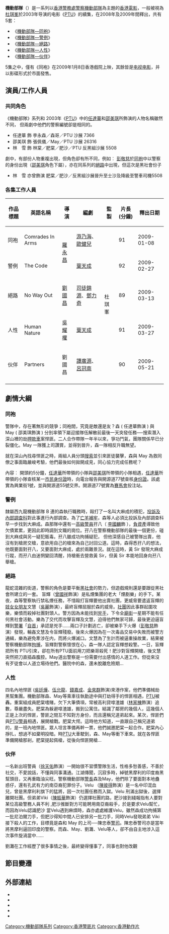 {{Unreferenced|time=2021-02-20T05:57:18+00:00}}
{{noteTA
|1=伙伴
}}
{{otheruses|警察机动部队 (消歧义)}}
'''機動部隊'''（{{lang-en|'''Tactical Unit'''}}）是一系列以[[香港警務處|香港警務處]][[警察機動部隊|警察機動部隊]]為主題的[[香港電影|香港電影]]，一般被視為[[杜琪峯|杜琪峯]]於2003年导演的电影《[[PTU_(電影)|PTU]]》的續集，在2008年及2009年間釋出，共有5套：
*《[[機動部隊—同袍|機動部隊—同袍]]》
*《[[機動部隊—警例|機動部隊—警例]]》
*《[[機動部隊—絕路|機動部隊—絕路]]》
*《[[機動部隊—人性|機動部隊—人性]]》
*《[[機動部隊—伙伴|機動部隊—伙伴]]》

5集之中，僅有《同袍》在2009年1月8日香港戲院上映，其餘皆是[[电视电影|电视电影]]，并以影碟形式於市面發售。

==演員/工作人員==
===共同角色===

《機動部隊》系列和 2003年《[[PTU_(電影)|PTU]]》中的[[任達華|任達華]]和[[邵美琪|邵美琪]]所飾演的人物名稱雖然不同，
但兩劇中他們的警察編號卻是相同的。

*任達華 飾 李永森／森哥／PTU 沙展 7366
*邵美琪 飾 張佩儀／May／PTU 沙展 26316
*林　雪 飾 林棠／肥棠／肥沙／PTU 反黑組沙展 5508

劇中，有部份人物重複出現，但角色卻有所不同，例如︰
[[彭敬慈|彭敬慈]]於[[同袍|同袍]]中以警察的身份出現（[[邵美琪|邵美琪]]角色下屬），亦在同系列的[[絕路|絕路]]中出現，但這次是黑社會份子
*林　雪 亦曾飾演 肥棠／肥沙／反黑組沙展晉升至士沙及降級至警車司機5508

===各集工作人員===
{| border="1" width="100%" class="wikitable" style="text-align:centre;"
|-
!作品標題!!英語名稱!!導演!!編劇!!監製!!片長(分鐘)!!釋出日期
|-
|同袍||Comrades In Arms||rowspan=2|[[羅永昌|羅永昌]]||[[游乃海|游乃海]]、[[歐健兒|歐健兒]]||rowspan=5|杜琪峯||91||2009-01-08
|-
|警例||The Code||[[葉天成|葉天成]]||92||2009-02-27
|-
|絕路||No Way Out||[[劉國昌|劉國昌]]||[[司徒錦源|司徒錦源]]、[[鄧力奇|鄧力奇]]||89||2009-03-13
|-
|人性||Human Nature||[[吳耀權|吳耀權]]||[[葉天成|葉天成]]||91||2009-03-27
|-
|伙伴||Partners||劉國昌||[[譚廣源|譚廣源]]、[[呂冠南|呂冠南]]||90||2009-05-21
|-
|}

== 劇情大綱 ==
=== 同袍 ===

警隊中，存在著無形的競爭；同袍間，究竟是敵還是友？森 ( 任達華飾演 ) 與 May ( 邵美琪飾演 ) 分別率領下屬迎接隊伍解散前最後一天突發任務──搜索潛入深山裡的劫[[押款車|押款車]]案悍匪。二人合作帶隊一年半以來，爭功鬥氣，團隊關係早已分裂僵化。May 一隊獲上司讚賞，並得到晉升，森一隊相反升職無望。

就在深山內找尋悍匪之時，兩組人員分頭[[搜索|搜索]]並引來匪徒襲擊，森與 May 為救同僚之事面臨嚴峻考驗，他們最後如何拋開成見，同心協力完成任務呢？


內容︰
開頭約5分鐘，[[任達華|任達華]]所帶領的小隊與[[邵美琪|邵美琪]]所帶領的小隊相遇，[[任達華|任達華]]所帶領的小隊查核某一[[市民|市民]][[身份證|身份證]]時，向電台報告與開源道77號查核[[身份證|身份證]]。該處實為興業街1號，並與開源道55號交界。開源道77號實為[[賽馬會|賽馬會]]投注站。

=== 警例 ===
隸屬西九龍機動部隊 B 連的森執行職務時，毆打了一名叫大麻成的積犯，[[投訴及內部調查科|投訴及內部調查科]]對此事進行內部調查。為了[[亡羊補牢|亡羊補牢]]，森等人必須比投訴及內部調查科早一步找到大麻成。森那隊中還有一[[高級警員|高級警員]]孖八（ [[李國麟_(演員)|李國麟]]飾 ），[[負資產|負資產]]導致他欠債累累，更因此即時調到文職的崗位。孖八在警察機動部隊的最後一個更份，碰到大麻成與另一疑犯販毒。孖八雖成功拘捕疑犯， 但他深感自己被警隊出賣，他沒有到槍房交槍，意欲用自己的槍來為自己討回公道。這時，森得悉孖八的想法，他既要面對孖八，又要面對大麻成，處於兩難景況。就在這時，黃 Sir 發現大麻成行蹤，而孖八由迷惘變回清醒，持槍衝去營救黃 Sir，但黃 Sir 本能地回身向孖八舉槍。

=== 絕路 ===
龍蛇混雜的街道，警察的角色是要平衡[[黑社會|黑社會]]的勢力，但遊戲規則還是要跟從黑社會所建立的一套。
盲輝（[[曾國祥|曾國祥]]飾演）是私煙集團的老大「煙剷樂」的手下。某夜，森等警察執行禁私煙任務，不惜毆打盲輝要他出賣社團，更威脅要遣返盲輝的[[妓女|妓女]][[女朋友|女朋友]]文慧（[[吳麗|吳麗]]飾演），最終盲輝屈服於森的威脅。[[社團|社團]]因此事群起圍攻樂，樂憤而殺掉社團對頭人。警方因為未能找到[[兇手|兇手]]，下令全[[廟街_(香港)|廟街]]一星期不能有任何黑社會活動。樂為了交代而攻擊盲輝及文慧，迫得他們無家可歸，最後更迫逼盲輝到[[警署|警署]]「[[自首|自首]]」承認是兇手……兩口子計劃逃亡，卻被樂手下火爆（[[彭敬慈|彭敬慈]]飾演）發現，輪姦文慧及令盲輝殘廢。後來火爆因為在一次毒品交易中失敗而被警方通緝，樂為避免牽涉在内，而將火爆滅口。文慧為了生計而被逼重操故業，結果被警察機動部隊[[拘捕|拘捕]]，盲輝對警察懷恨在心，森一隊人認定盲輝想殺警。一日，盲輝把所有 PTU引來，卻在所有PTU面前用刀把樂哥殺死！肥沙對盲輝開槍，後文慧突然把刀直插森腹腔。May道出警察是一份需要付出感情的人道工作。但從來沒有歹徒會以人道立場待他們。醫院中的森，還未脫離危險期…

=== 人性 ===
四名內地悍匪 ([[吳廷燁|吳廷燁]]、[[伍允龍|伍允龍]]、[[錢嘉成|錢嘉成]]、[[金來群|金來群]]飾演)來港作案，他們準備械劫黑幫集團。機動部隊森、May等乘車往執勤途中與打劫得手的悍匪相遇，[[PTU|PTU]]被轟。重案組成員肥棠嗜賭，欠下大筆債項，常被高利貸嗱渣雄（[[林家棟|林家棟]]飾演）追數，尊嚴盡失。肥棠為躲避嗱渣雄，搬到公寓住。結識了鄰房的幾個人，這幾個人正是上次的悍匪，警匪之間互不知對方身份，而且還稱兄道弟起來。某次，悍匪們與[[PTU|PTU]][[警員|警員]]相遇，展開槍戰。肥棠大愕。這時他方知道，一直跟自己稱兄道弟的，是一班內地悍匪。眾人坦言準備再幹一票，他們誠邀肥棠一起合作。肥棠內心掙扎，想過不如棄明投暗。時[[PTU|PTU]]大車駛到，森、May等衝下車來。就在各悍匪準備開槍那剎，肥棠提起佩槍，從後向悍匪開槍…

=== 伙伴 ===
一名新出班警員（[[徐天佑|徐天佑]]飾演）一開始很不習慣警隊生活，性格多愁善感，不善於社交，不愛說話，不懂與同事溝通。江湖傳聞，沉寂多時，綽號黑摩利的印度裔黑幫頭目，又再重臨油尖旺。警察機動部隊[[警長|警長]]森及May，他們除了要面對本地蠱惑仔，還有孔武有力的南亞裔犯罪份子。Velu （[[陳彼得_(印度裔香港演員)|陳彼得]]飾演）是一名中印混血兒，曾是黑摩利利旗下的猛將，因一次社團任務而入獄。Velu 刑滿出獄後，選擇離開社團。但弟弟Viki（[[陳振華_(1983年)|陳振華]]飾演）仍選擇社團的路，肥沙接到綫報指有人要對某位高級警務人員不利 ,肥沙推斷對方可能聘用南亞裔殺手，於是要求Velu幫忙，而因為Velu認識肥沙 當Velu遇到麻煩時，森亦處處維護Velu，雖然森成功拘捕第一批尼泊爾刀手，但肥沙得知中間人已安排另一批刀手，同時Velu發現弟弟 Viki 接下殺人的工作，目標竟是森和 May 的上司──陳忠泰[[警司|警司]]。陳忠泰警司亦是當年將黑摩利逼回印度的警察。而森、May、劉灘、Velu等人，卻不由自主地涉入這次事件旋渦當中……

劉灘在工作經歷了很多事情之後，最終變得懂事了，同事也對他改觀

==節目變遷==
{{電視節目的變遷
|電視台={{flagicon|HK}} 香港 [[翡翠台|翡翠台]]、[[高清翡翠台|高清翡翠台]]
|播放檔次=星期六 21:30-23:30
|節目名稱=機動部隊－同袍<br/>（2010.11.13）
|上一節目=2010[[國際中華小姐競選|國際中華小姐競選]]<br/>（2010.11.6）<small>（20:30-23:00）</small>
|下一節目=群星閃耀江門情<br/>（2010.11.20）<small>（21:30-23:00）</small>
|2電視台={{flagicon|HK}} 香港 [[翡翠台|翡翠台]]
|2播放檔次=星期六 00:20-02:25（12月5日起改為00:15-02:20）
|2節目名稱=機動部隊－警例<br/>（2010.11.21）<br/>機動部隊－絕路<br/>（2010.11.28）<br/>機動部隊－人性<br/>（2010.12.5）<br/>機動部隊－伙伴<br/>（2010.12.19）
|2上一節目=[[逃學威龍3之龍過雞年|逃學威龍3之龍過雞年]]<br/>（2010.11.14）
|2下一節目=德國盃精彩戰報<br/>（2010.12.26）<small>（00:15-01:00）</small><br/>[[喜劇之王|喜劇之王]]<br/>（2010.12.26）<small>（01:00-02:55）</small>
|3電視台={{flagicon|HK}} 香港 [[高清翡翠台|高清翡翠台]]
|3播放檔次=週一至週五 高清劇場 23:45至00:45（其他重播時段請參見[[高清翡翠台電視劇集列表_(2011年)#高清劇場|這裡]]）
|3節目名稱=機動部隊－警例<br/>（2011.4.22 - 2011.4.25）<br/>機動部隊－絕路<br/>（2011.4.26 - 2011.4.27）<br/>機動部隊－人性<br/>（2011.4.28 - 2011.4.29）<br/>機動部隊－伙伴<br/>（2011.5.2 - 2011.5.3）
|3上一節目=[[推奴|推奴]]<br/>（2011.3.11 - 2011.4.21）
|3下一節目=[[水滸傳_(2011年電視劇)|水滸傳]]<br/>（2011.5.4 - 2011.8.31）
}}

== 外部連結 ==
* {{hkmdb title|13674|機動部隊—同袍}}
* {{hkmdb title|13492|機動部隊—警例}}
* {{hkmdb title|13798|機動部隊—絕路}}
* {{hkmdb title|13806|機動部隊—人性}}
* {{hkmdb title|13906|機動部隊—伙伴}}

{{2000年代警匪／黑幫華語電影}}
[[Category:機動部隊系列|Category:機動部隊系列]]
[[Category:香港警匪片|Category:香港警匪片]]
[[Category:香港動作片|Category:香港動作片]]